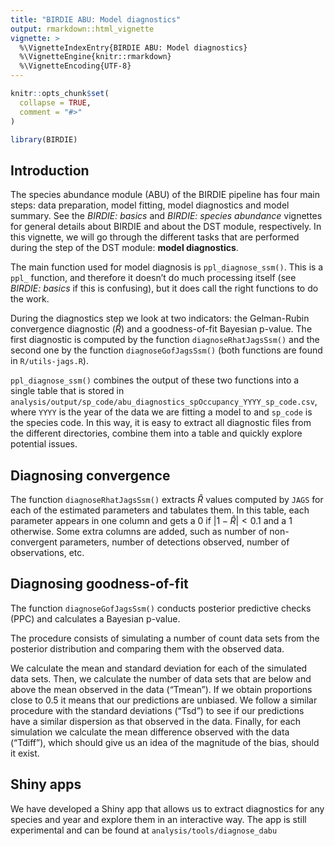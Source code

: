 ```yaml
---
title: "BIRDIE ABU: Model diagnostics"
output: rmarkdown::html_vignette
vignette: >
  %\VignetteIndexEntry{BIRDIE ABU: Model diagnostics}
  %\VignetteEngine{knitr::rmarkdown}
  %\VignetteEncoding{UTF-8}
---
```


```r
knitr::opts_chunk$set(
  collapse = TRUE,
  comment = "#>"
)
```

```r
library(BIRDIE)
```

## Introduction

The species abundance module (ABU) of the BIRDIE pipeline has four main steps:
data preparation, model fitting, model diagnostics and model summary. See the 
*BIRDIE: basics* and *BIRDIE: species abundance* vignettes for general details
about BIRDIE and about the DST module, respectively. In this vignette, we will go through
the different tasks that are performed during the step of the DST module: **model diagnostics**.

The main function used for model diagnosis is `ppl_diagnose_ssm()`. This is a
`ppl_` function, and therefore it doesn't do much processing itself (see *BIRDIE: basics* if
this is confusing), but it does call the right functions to do the work.

During the diagnostics step we look at two indicators: the Gelman-Rubin convergence
diagnostic ($\hat{R}$) and a goodness-of-fit Bayesian p-value. The first diagnostic is
computed by the function `diagnoseRhatJagsSsm()` and the second one by the function
`diagnoseGofJagsSsm()` (both functions are found in `R/utils-jags.R`).

`ppl_diagnose_ssm()` combines the output of these two functions into a single table
that is stored in `analysis/output/sp_code/abu_diagnostics_spOccupancy_YYYY_sp_code.csv`,
where `YYYY` is the year of the data we are fitting a model to and `sp_code` is the
species code. In this way, it is easy to extract all diagnostic files from the different
directories, combine them into a table and quickly explore potential issues.

## Diagnosing convergence

The function `diagnoseRhatJagsSsm()` extracts $\hat{R}$ values computed by `JAGS`
for each of the estimated parameters and tabulates them. In this table, each parameter
appears in one column and gets a 0 if $|1 - \hat{R}| < 0.1$ and a 1 otherwise. Some
extra columns are added, such as number of non-convergent parameters, number of detections
observed, number of observations, etc.

## Diagnosing goodness-of-fit

The function `diagnoseGofJagsSsm()` conducts posterior predictive checks (PPC) and calculates
a Bayesian p-value.

The procedure consists of simulating a number of count data sets
from the posterior distribution and comparing them with
the observed data. 

We calculate the mean and standard deviation for each of the simulated data sets. Then,
we calculate the number of data sets that are below and above the mean observed in the
data ("Tmean"). If we obtain proportions close to 0.5 it means that our predictions are unbiased.
We follow a similar procedure with the standard deviations ("Tsd") to see if our predictions
have a similar dispersion as that observed in the data. Finally, for each simulation we
calculate the mean difference observed with the data ("Tdiff"), which should give us an idea of the
magnitude of the bias, should it exist.


## Shiny apps

We have developed a Shiny app that allows us to extract diagnostics for any species
and year and explore them in an interactive way. The app is still experimental and
can be found at `analysis/tools/diagnose_dabu`
